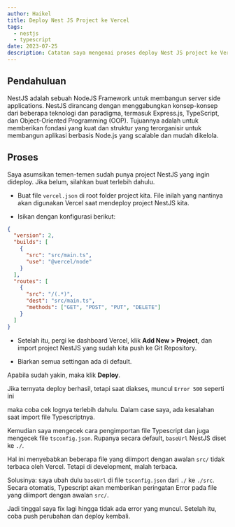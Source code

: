 ```yaml
---
author: Haikel
title: Deploy Nest JS Project ke Vercel
tags:
  - nestjs
  - typescript
date: 2023-07-25
description: Catatan saya mengenai proses deploy Nest JS project ke Vercel
---
```


<Toc />

## Pendahuluan

NestJS adalah sebuah NodeJS Framework untuk membangun server side applications. NestJS dirancang dengan menggabungkan konsep-konsep dari beberapa teknologi dan paradigma, termasuk Express.js, TypeScript, dan Object-Oriented Programming (OOP). Tujuannya adalah untuk memberikan fondasi yang kuat dan struktur yang terorganisir untuk membangun aplikasi berbasis Node.js yang scalable dan mudah dikelola.

## Proses

Saya asumsikan temen-temen sudah punya project NestJS yang ingin dideploy. Jika belum, silahkan buat terlebih dahulu.

- Buat file `vercel.json` di root folder project kita. File inilah yang nantinya akan digunakan Vercel saat mendeploy project NestJS kita.

- Isikan dengan konfigurasi berikut:

```json title="vercel.json"
{
  "version": 2,
  "builds": [
    {
      "src": "src/main.ts",
      "use": "@vercel/node"
    }
  ],
  "routes": [
    {
      "src": "/(.*)",
      "dest": "src/main.ts",
      "methods": ["GET", "POST", "PUT", "DELETE"]
    }
  ]
}
```

- Setelah itu, pergi ke dashboard Vercel, klik **Add New > Project**, dan import project NestJS yang sudah kita push ke Git Repository.

- Biarkan semua settingan ada di default.

<LightboxImage
  src="https://ik.imagekit.io/haikelz/blog/deploy-nestjs-to-vercel/Screenshot%20from%202023-07-25%2021-52-01.png?updatedAt=1690296752764"
  alt="default settings project"
/>

Apabila sudah yakin, maka klik **Deploy**.

Jika ternyata deploy berhasil, tetapi saat diakses, muncul `Error 500` seperti ini

<LightboxImage
  src="https://ik.imagekit.io/haikelz/blog/deploy-nestjs-to-vercel/Screenshot%20from%202023-07-25%2021-10-27.png?updatedAt=1690296128699"
  alt="src import"
/>

maka coba cek lognya terlebih dahulu. Dalam case saya, ada kesalahan saat import file Typescriptnya.

<LightboxImage
  src="https://ik.imagekit.io/haikelz/blog/deploy-nestjs-to-vercel/Screenshot%20from%202023-07-25%2021-11-42.png?updatedAt=1690296079985"
  alt="vercel logs"
/>

Kemudian saya mengecek cara pengimportan file Typescript dan juga mengecek file `tsconfig.json`. Rupanya secara default, `baseUrl` NestJS diset ke `./`.

<LightboxImage
  src="https://ik.imagekit.io/haikelz/blog/deploy-nestjs-to-vercel/Screenshot%20from%202023-07-25%2021-30-47.png?updatedAt=1690296079999"
  alt="base url tsconfig"
/>

Hal ini menyebabkan beberapa file yang diimport dengan awalan `src/` tidak terbaca oleh Vercel. Tetapi di development, malah terbaca.

<LightboxImage
  src="https://ik.imagekit.io/haikelz/blog/deploy-nestjs-to-vercel/Screenshot%20from%202023-07-25%2021-33-40.png?updatedAt=1690296080021"
  alt="src import"
/>

Solusinya: saya ubah dulu `baseUrl` di file `tsconfig.json` dari `./` ke `./src`. Secara otomatis, Typescript akan memberikan peringatan Error pada file yang diimport dengan awalan `src/`.

<LightboxImage
  src="https://ik.imagekit.io/haikelz/blog/deploy-nestjs-to-vercel/Screenshot%20from%202023-07-25%2021-35-24.png?updatedAt=1690296079980"
  alt="src import error"
/>

Jadi tinggal saya fix lagi hingga tidak ada error yang muncul. Setelah itu, coba push perubahan dan deploy kembali.
